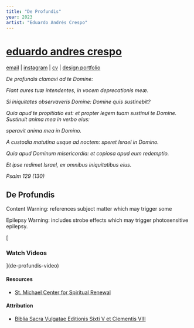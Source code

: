 ```yaml
---
title: "De Profundis"
year: 2023
artist: "Eduardo Andrés Crespo"
---
```


[eduardo andres crespo](index.html)
===================================

[email](mailto:eduardoandrescrespo@gmail.com) | [instagram](https://www.instagram.com/eduardo.andres.crespo/) | [cv](cv.html) | [design portfolio](http://eduardo-crespo.com)

_De profundis clamavi ad te Domine:_

_Fiant aures tuæ intendentes, in vocem deprecationis meæ._

_Si iniquitates observaveris Domine: Domine quis sustinebit?_

_Quia apud te propitiatio est: et propter legem tuam sustinui te Domine. Sustinuit anima mea in verbo eius:_

_speravit anima mea in Domino._

_A custodia matutina usque ad noctem: speret Israel in Domino._

_Quia apud Dominum misericordia: et copiosa apud eum redemptio._

_Et ipse redimet Israel, ex omnibus iniquitatibus eius._

_Psalm 129 (130)_

De Profundis
------------

Content Warning: references subject matter which may trigger some

Epilepsy Warning: includes strobe effects which may trigger photosensitive epilepsy.

[

### Watch Videos

](de-profundis-video)  

#### Resources

*   [St. Michael Center for Spiritual Renewal](https://www.catholicexorcism.org/home)

#### Attribution

*   [Biblia Sacra Vulgatae Editionis Sixti V et Clementis VIII](http://www.sacredbible.org)

